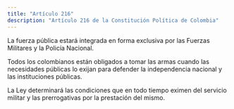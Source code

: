 ```yaml
---
title: "Artículo 216"
description: "Artículo 216 de la Constitución Política de Colombia"
---
```


La fuerza pública estará integrada en forma exclusiva por las Fuerzas Militares y la Policía Nacional.

Todos los colombianos están obligados a tomar las armas cuando las necesidades públicas lo exijan para defender la independencia nacional y las instituciones públicas.

La Ley determinará las condiciones que en todo tiempo eximen del servicio militar y las prerrogativas por la prestación del mismo.
